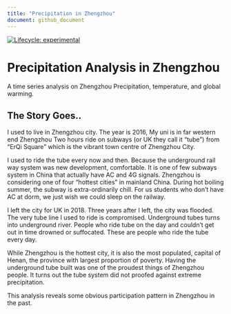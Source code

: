 ```yaml
---
title: "Precipitation in Zhengzhou"
document: github_document
---
```


<!-- badges: start -->
[![Lifecycle: experimental](https://img.shields.io/badge/analysis-exploratory-blue.svg)](https://lifecycle.r-lib.org/articles/stages.html#experimental)
<!-- badges: end -->


# Precipitation Analysis in Zhengzhou

A time series analysis on Zhengzhou Precipitation, temperature, and global warming. 

## The Story Goes..

I used to live in Zhengzhou city. The year is 2016, My uni is in far western end Zhengzhou
Two hours ride on subways (or UK they call it "tube") from "ErQi Square" which is the vibrant town centre of Zhengzhou City.

I used to ride the tube every now and then. 
Because the underground rail way system was new development, comfortable. It is 
one of few subways system in China that actually have AC and 4G signals. 
Zhengzhou is considering one of four "hottest cities" in mainland 
China. During hot boiling summer, the subway is extra-ordinarily chill. For us 
students who don't have AC at dorm, we just wish we could sleep on the railway. 

I left the city for UK in 2018. Three years after I left, the city was flooded. 
The very tube line I used to ride is compromised. Underground tubes turns into 
underground river. People who ride tube on the day and couldn't get out 
in time drowned or suffocated. These are people who ride the tube every day. 


While Zhengzhou is the hottest city, it is also the most populated, capital of
Henan, the province with largest proportion of poverty. Having the underground 
tube built was one of the proudest things of Zhengzhou people. It turns out the
tube system did not proofed against extreme precipitation.

This analysis reveals some obvious participation pattern in Zhengzhou in the past.